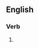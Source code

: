 {{also|tonitruâtes}}

==English==

===Verb===
{{head|en|verb form}}

# {{en-third-person singular of|tonitruate}}